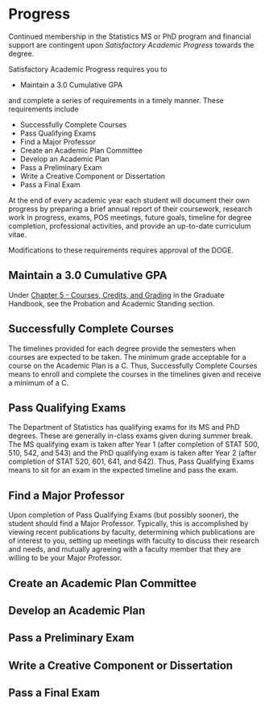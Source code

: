 # Progress

Continued membership in the Statistics MS or PhD program and financial support 
are contingent upon *Satisfactory Academic Progress* towards the degree.  

Satisfactory Academic Progress requires you to 

- Maintain a 3.0 Cumulative GPA

and complete a series of requirements in a timely manner.
These requirements include

- Successfully Complete Courses
- Pass Qualifying Exams
- Find a Major Professor
- Create an Academic Plan Committee
- Develop an Academic Plan
- Pass a Preliminary Exam
- Write a Creative Component or Dissertation
- Pass a Final Exam

At the end of every academic year each student will document their own progress 
by preparing a brief annual report of their coursework, 
research work in progress, exams, POS meetings, future goals, 
timeline for degree completion, professional activities, 
and provide an up-to-date curriculum vitae. 

Modifications to these requirements requires approval of the DOGE. 

## Maintain a 3.0 Cumulative GPA

Under [Chapter 5 - Courses, Credits, and Grading](https://www.grad-college.iastate.edu/handbook/chapter5-coursework)
in the Graduate Handbook, 
see the Probation and Academic Standing section.


## Successfully Complete Courses

The timelines provided for each degree provide the semesters when courses are
expected to be taken. 
The minimum grade acceptable for a course on the Academic Plan is a C. 
Thus, Successfully Complete Courses means to enroll and complete the courses
in the timelines given and receive a minimum of a C.


## Pass Qualifying Exams

The Department of Statistics has qualifying exams for its MS and PhD degrees. 
These are generally in-class exams given during summer break. 
The MS qualifying exam is taken after Year 1 
(after completion of STAT 500, 510, 542, and 543)
and the PhD qualifying exam is 
taken after Year 2 
(after completion of STAT 520, 601, 641, and 642).
Thus, Pass Qualifying Exams means to sit for an exam in the expected 
timeline and pass the exam. 

## Find a Major Professor

Upon completion of Pass Qualifying Exams (but possibly sooner),
the student should find a Major Professor. 
Typically, this is accomplished by viewing recent publications by faculty,
determining which publications are of interest to you, 
setting up meetings with faculty to discuss their research and needs,
and mutually agreeing with a faculty member that they are willing to be your
Major Professor. 

## Create an Academic Plan Committee


## Develop an Academic Plan
## Pass a Preliminary Exam
## Write a Creative Component or Dissertation
## Pass a Final Exam
